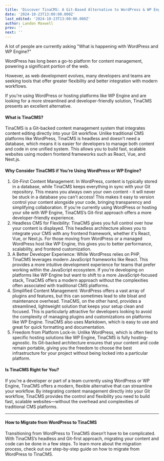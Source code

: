 ```yaml
---
title: 'Discover TinaCMS: A Git-Based Alternative to WordPress & WP Engine'
date: '2024-10-23T13:00:00.000Z'
last_edited: '2024-10-23T13:00:00.000Z'
author: Landon Maxwell
prev: ''
next: ''
---
```


A lot of people are currently asking "What is happening with WordPress and WP Engine?"

WordPress has long been a go-to platform for content management, powering a significant portion of the web.

However, as web development evolves, many developers and teams are seeking tools that offer greater flexibility and better integration with modern workflows.

If you're using WordPress or hosting platforms like WP Engine and are looking for a more streamlined and developer-friendly solution, TinaCMS presents an excellent alternative.

#### What is TinaCMS?

TinaCMS is a Git-backed content management system that integrates content editing directly into your Git workflow. Unlike traditional CMS platforms like WordPress, TinaCMS is headless and doesn't need a database, which means it is easier for developers to manage both content and code in one unified system. This allows you to build fast, scalable websites using modern frontend frameworks such as React, Vue, and Next.js.

#### Why Consider TinaCMS if You’re Using WordPress or WP Engine?

1. Git-First Content Management: In WordPress, content is typically stored in a database, while TinaCMS keeps everything in sync with your Git repository. This means you always own your own content - it will never be stuck in a database you can't access! This makes it easy to version control your content alongside your code, bringing transparency and simplifying collaboration. If you're currently using WordPress or hosting your site with WP Engine, TinaCMS’s Git-first approach offers a more developer-friendly experience.
2. Headless CMS for Flexibility: TinaCMS gives you full control over how your content is displayed. This headless architecture allows you to integrate your CMS with any frontend framework, whether it's React, Vue, or Next.js. For those moving from WordPress or a managed WordPress host like WP Engine, this gives you to better performance, scalability, and frontend customization.
3. A Better Developer Experience: While WordPress relies on PHP, TinaCMS leverages modern JavaScript frameworks like React. This provides a more intuitive development experience for teams that prefer working within the JavaScript ecosystem. If you’re developing on platforms like WP Engine but want to shift to a more JavaScript-focused stack, TinaCMS offers a modern approach without the complexities often associated with traditional CMS platforms.
4. Simplified Content Management: WordPress offers a vast array of plugins and features, but this can sometimes lead to site bloat and maintenance overhead. TinaCMS, on the other hand, provides a streamlined, lightweight solution that keeps your setup clean and focused. This is particularly attractive for developers looking to avoid the complexity of managing plugins and customizations on platforms like WP Engine. TinaCMS also uses Markdown, which is easy to use and great for quick formatting and documentation.
5. Freedom from Platform Lock-in: Unlike WordPress, which is often tied to specific hosting solutions like WP Engine, TinaCMS is fully hosting-agnostic. Its Git-backed architecture ensures that your content and code remain portable, giving you the freedom to choose the best infrastructure for your project without being locked into a particular platform.

#### Is TinaCMS Right for You?

If you're a developer or part of a team currently using WordPress or WP Engine, TinaCMS offers a modern, flexible alternative that can streamline your workflow. By integrating content management directly into your Git workflow, TinaCMS provides the control and flexibility you need to build fast, scalable websites—without the overhead and complexities of traditional CMS platforms.

***

#### How to Migrate from WordPress to TinaCMS

Transitioning from WordPress to TinaCMS doesn’t have to be complicated. With TinaCMS’s headless and Git-first approach, migrating your content and code can be done in a few steps. To learn more about the migration process, check out our step-by-step guide on how to migrate from WordPress to TinaCMS.
